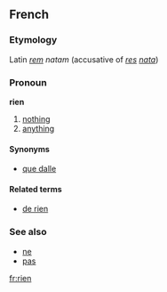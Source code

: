 ==French==
===Etymology===
Latin ''[[rem]] natam'' (accusative of ''[[res]] [[nata]]'')
===Pronoun===
'''rien'''

# [[nothing]]
# [[anything]]

====Synonyms====
*[[que dalle]]

====Related terms====
*[[de rien]]

===See also===
*[[ne]]
*[[pas]]
[[fr:rien]]